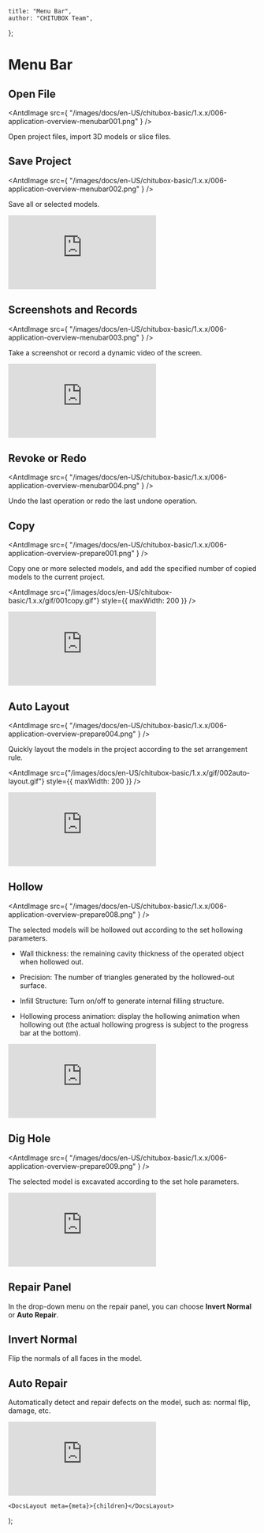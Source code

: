 
	title: "Menu Bar",
	author: "CHITUBOX Team",
};

# Menu Bar

## Open File

<AntdImage
	src={
		"/images/docs/en-US/chitubox-basic/1.x.x/006-application-overview-menubar001.png"
	}
/>

Open project files, import 3D models or slice files.

## Save Project

<AntdImage
	src={
		"/images/docs/en-US/chitubox-basic/1.x.x/006-application-overview-menubar002.png"
	}
/>

Save all or selected models.

<YouTubeVideoContainer>
	<iframe
		src="https://www.youtube.com/embed/rVKQnIPPsOQ"
		scrolling="no"
		border="0"
		frameborder="no"
		framespacing="0"
		allowfullscreen="true"
	></iframe>
</YouTubeVideoContainer>

## Screenshots and Records

<AntdImage
	src={
		"/images/docs/en-US/chitubox-basic/1.x.x/006-application-overview-menubar003.png"
	}
/>

Take a screenshot or record a dynamic video of the screen.

<YouTubeVideoContainer>
	<iframe
		src="https://www.youtube.com/embed/Ve0OzIi1IQs"
		scrolling="no"
		border="0"
		frameborder="no"
		framespacing="0"
		allowfullscreen="true"
	></iframe>
</YouTubeVideoContainer>

## Revoke or Redo

<AntdImage
	src={
		"/images/docs/en-US/chitubox-basic/1.x.x/006-application-overview-menubar004.png"
	}
/>

Undo the last operation or redo the last undone operation.

## Copy

<AntdImage
	src={
		"/images/docs/en-US/chitubox-basic/1.x.x/006-application-overview-prepare001.png"
	}
/>

Copy one or more selected models, and add the specified number of copied models to the current project.

<AntdImage
	src={"/images/docs/en-US/chitubox-basic/1.x.x/gif/001copy.gif"}
	style={{ maxWidth: 200 }}
/>

<YouTubeVideoContainer>
	<iframe
		src="https://www.youtube.com/embed/asrv4mrbDag"
		scrolling="no"
		border="0"
		frameborder="no"
		framespacing="0"
		allowfullscreen="true"
	></iframe>
</YouTubeVideoContainer>

## Auto Layout

<AntdImage
	src={
		"/images/docs/en-US/chitubox-basic/1.x.x/006-application-overview-prepare004.png"
	}
/>

Quickly layout the models in the project according to the set arrangement rule.

<AntdImage
	src={"/images/docs/en-US/chitubox-basic/1.x.x/gif/002auto-layout.gif"}
	style={{ maxWidth: 200 }}
/>

<YouTubeVideoContainer>
	<iframe
		src="https://www.youtube.com/embed/rb4mq6XetiY"
		scrolling="no"
		border="0"
		frameborder="no"
		framespacing="0"
		allowfullscreen="true"
	></iframe>
</YouTubeVideoContainer>

## Hollow

<AntdImage
	src={
		"/images/docs/en-US/chitubox-basic/1.x.x/006-application-overview-prepare008.png"
	}
/>

The selected models will be hollowed out according to the set hollowing parameters.

<ImageContainer>
	<AntdImage
		src={"/images/docs/en-US/chitubox-basic/1.x.x/gif/003hollow.gif"}
		style={{ maxWidth: 200 }}
	/>
</ImageContainer>

<ImageContainer>
	<AntdImage
		src={
			"/images/docs/en-US/chitubox-basic/1.x.x/006-application-overview-prepare008.1.png"
		}
		style={{ maxWidth: 300 }}
	/>
</ImageContainer>

-   Wall thickness: the remaining cavity thickness of the operated object when hollowed out.

-   Precision: The number of triangles generated by the hollowed-out surface.

-   Infill Structure: Turn on/off to generate internal filling structure.

-   Hollowing process animation: display the hollowing animation when hollowing out (the actual hollowing progress is subject to the progress bar at the bottom).

<YouTubeVideoContainer>
	<iframe
		src="https://www.youtube.com/embed/xH65xEBEi0I"
		scrolling="no"
		border="0"
		frameborder="no"
		framespacing="0"
		allowfullscreen="true"
	></iframe>
</YouTubeVideoContainer>

## Dig Hole

<AntdImage
	src={
		"/images/docs/en-US/chitubox-basic/1.x.x/006-application-overview-prepare009.png"
	}
/>

The selected model is excavated according to the set hole parameters.

<ImageContainer>
	<AntdImage
		src={
			"/images/docs/en-US/chitubox-basic/1.x.x/006-application-overview-prepare020.png"
		}
	/>
</ImageContainer>

<ImageContainer>
	<AntdImage
		src={"/images/docs/en-US/chitubox-basic/1.x.x/gif/004dig-hole.gif"}
		style={{ maxWidth: 200 }}
	/>
</ImageContainer>

<YouTubeVideoContainer>
	<iframe
		src="https://www.youtube.com/embed/Z40NpBc7cBI"
		scrolling="no"
		border="0"
		frameborder="no"
		framespacing="0"
		allowfullscreen="true"
	></iframe>
</YouTubeVideoContainer>

## Repair Panel

<ImageContainer>
	<AntdImage
		src={
			"/images/docs/en-US/chitubox-basic/1.x.x/006-application-overview-menubar005.png"
		}
	/>
</ImageContainer>

<ImageContainer>
	<AntdImage
		src={
			"/images/docs/en-US/chitubox-basic/1.x.x/006-application-overview-repair020.png"
		}
	/>
</ImageContainer>

In the drop-down menu on the repair panel, you can choose **Invert Normal** or **Auto Repair**.

## Invert Normal

Flip the normals of all faces in the model.

## Auto Repair

Automatically detect and repair defects on the model, such as: normal flip, damage, etc.

<YouTubeVideoContainer>
	<iframe
		src="https://www.youtube.com/embed/gxqEsK5H124"
		scrolling="no"
		border="0"
		frameborder="no"
		framespacing="0"
		allowfullscreen="true"
	></iframe>
</YouTubeVideoContainer>

	<DocsLayout meta={meta}>{children}</DocsLayout>
);
